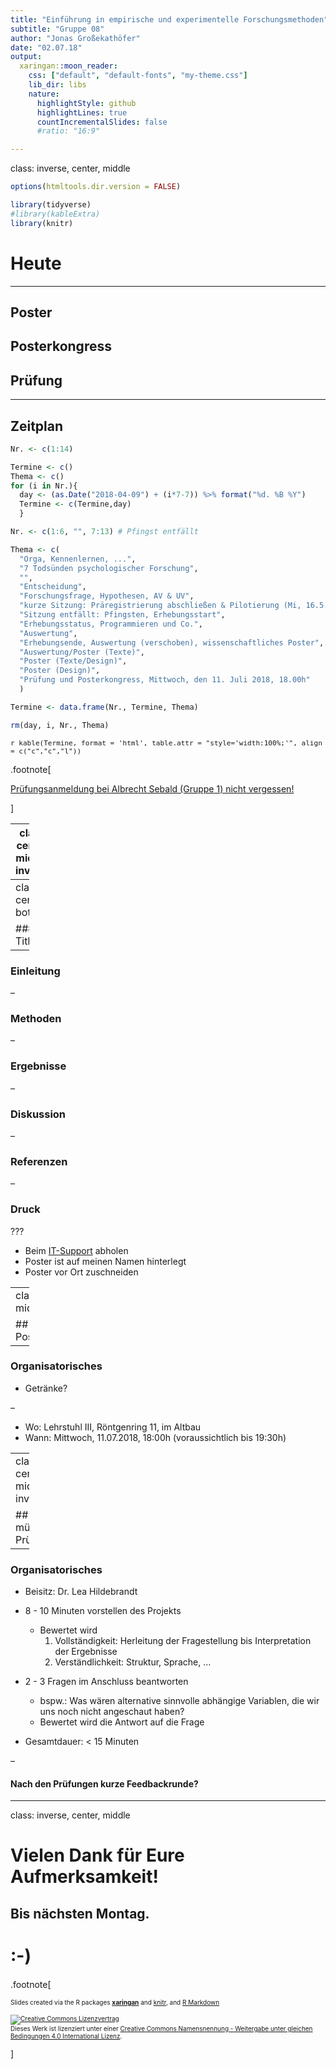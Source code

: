 ```yaml
---
title: "Einführung in empirische und experimentelle Forschungsmethoden"
subtitle: "Gruppe 08"
author: "Jonas Großekathöfer"
date: "02.07.18"
output:
  xaringan::moon_reader:
    css: ["default", "default-fonts", "my-theme.css"]
    lib_dir: libs
    nature:
      highlightStyle: github
      highlightLines: true
      countIncrementalSlides: false
      #ratio: "16:9"

---
```

class: inverse, center, middle

```r
options(htmltools.dir.version = FALSE)

library(tidyverse)
#library(kableExtra)
library(knitr)

```

# Heute
 --- 

## Poster
## Posterkongress
## Prüfung

---

## Zeitplan

```r

Nr. <- c(1:14)

Termine <- c()
Thema <- c()
for (i in Nr.){
  day <- (as.Date("2018-04-09") + (i*7-7)) %>% format("%d. %B %Y")
  Termine <- c(Termine,day)
  }

Nr. <- c(1:6, "", 7:13) # Pfingst entfällt 

Thema <- c(
  "Orga, Kennenlernen, ...",                                                               # Sitzung 1
  "7 Todsünden psychologischer Forschung",                                                 # Sitzung 2
  "",                                                                                      # Sitzung 3
  "Entscheidung",                                                                          # Sitzung 4
  "Forschungsfrage, Hypothesen, AV & UV",                                                  # Sitzung 5
  "kurze Sitzung: Präregistrierung abschließen & Pilotierung (Mi, 16.5., oder Do, 17.5.)", # Sitzung 6
  "Sitzung entfällt: Pfingsten, Erhebungsstart",                                           #  
  "Erhebungsstatus, Programmieren und Co.",                                                # Sitzung 7
  "Auswertung",                                                                            # Sitzung 8
  "Erhebungsende, Auswertung (verschoben), wissenschaftliches Poster",                     # Sitzung 9
  "Auswertung/Poster (Texte)",                                                             # Sitzung 10
  "Poster (Texte/Design)",                                                                 # Sitzung 11
  "Poster (Design)",                                                                       # Sitzung 12
  "Prüfung und Posterkongress, Mittwoch, den 11. Juli 2018, 18.00h"                        # Sitzung 13
  )

Termine <- data.frame(Nr., Termine, Thema)

rm(day, i, Nr., Thema)

```

<font size="-1">`r kable(Termine, format = 'html', table.attr = "style='width:100%;'", align = c("c","c","l")) `</font>

.footnote[

[Prüfungsanmeldung bei Albrecht Sebald (Gruppe 1) nicht vergessen!](https://www-sbhome1.zv.uni-wuerzburg.de/qisserver/rds?state=verpublish&status=init&vmfile=no&publishid=191119&moduleCall=webInfo&publishConfFile=webInfo&publishSubDir=veranstaltung)

]

---
class: center, middle, inverse

## Poster

---
class: center, bottom

### Title

--

### Einleitung

--

### Methoden

--

### Ergebnisse

--

### Diskussion

--

### Referenzen

--

### Druck

???

-   Beim [IT-Support](https://www.rz.uni-wuerzburg.de/it-support/) abholen
-   Poster ist auf meinen Namen hinterlegt
-   Poster vor Ort zuschneiden

---
class: center, middle, inverse

## Posterkongress

---

### Organisatorisches

-   Getränke?

--

-   Wo: Lehrstuhl III, Röntgenring 11, im Altbau 
-   Wann: Mittwoch, 11.07.2018, 18:00h (voraussichtlich bis 19:30h)

---
class: center, middle, inverse

## mündliche Prüfung

---

### Organisatorisches

-   Beisitz: Dr. Lea Hildebrandt

-   8 - 10 Minuten vorstellen des Projekts
    -   Bewertet wird 
        1.  Vollständigkeit: Herleitung der Fragestellung bis Interpretation der Ergebnisse
        2.  Verständlichkeit: Struktur, Sprache, ...

-   2 - 3 Fragen im Anschluss beantworten
    -   bspw.: Was wären alternative sinnvolle abhängige Variablen, die wir uns noch nicht angeschaut haben?
    -   Bewertet wird die Antwort auf die Frage

-   Gesamtdauer: < 15 Minuten

--

#### Nach den Prüfungen kurze Feedbackrunde?

---
class: inverse, center, middle

# Vielen Dank für Eure Aufmerksamkeit!
## Bis nächsten Montag.  

# :-)


.footnote[

<font size="-2">Slides created via the R packages [**xaringan**](https://github.com/yihui/xaringan) and [knitr](http://yihui.name/knitr), and [R Markdown](https://rmarkdown.rstudio.com)

<a rel="license" href="http://creativecommons.org/licenses/by-sa/4.0/"><img alt="Creative Commons Lizenzvertrag" style="border-width:0" src="https://i.creativecommons.org/l/by-sa/4.0/88x31.png" /></a><br />Dieses Werk ist lizenziert unter einer <a rel="license" href="http://creativecommons.org/licenses/by-sa/4.0/">Creative Commons Namensnennung - Weitergabe unter gleichen Bedingungen 4.0 International Lizenz</a>.</font size>

]